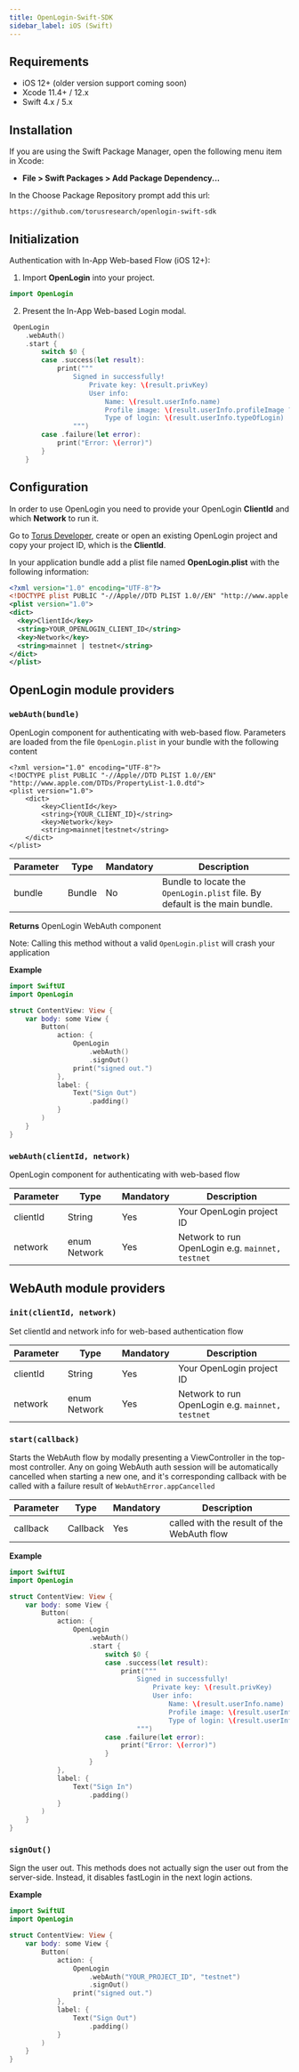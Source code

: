 ```yaml
---
title: OpenLogin-Swift-SDK
sidebar_label: iOS (Swift)
---
```


## Requirements

- iOS 12+ (older version support coming soon)
- Xcode 11.4+ / 12.x
- Swift 4.x / 5.x

## Installation

If you are using the Swift Package Manager, open the following menu item in Xcode:

- **File > Swift Packages > Add Package Dependency...**

In the Choose Package Repository prompt add this url:

```
https://github.com/torusresearch/openlogin-swift-sdk
```

## Initialization

Authentication with In-App Web-based Flow (iOS 12+):

1. Import **OpenLogin** into your project.

```swift
import OpenLogin
```

2. Present the In-App Web-based Login modal.

```swift
 OpenLogin
    .webAuth()
    .start {
        switch $0 {
        case .success(let result):
            print("""
                Signed in successfully!
                    Private key: \(result.privKey)
                    User info:
                        Name: \(result.userInfo.name)
                        Profile image: \(result.userInfo.profileImage ?? "N/A")
                        Type of login: \(result.userInfo.typeOfLogin)
                """)
        case .failure(let error):
            print("Error: \(error)")
        }
    }
```

## Configuration

In order to use OpenLogin you need to provide your OpenLogin **ClientId** and which **Network** to run it.

Go to [Torus Developer](https://dashboard.web3auth.io), create or open an existing OpenLogin project and copy your project ID, which is the
**ClientId**.

In your application bundle add a plist file named **OpenLogin.plist** with the following information:

```xml
<?xml version="1.0" encoding="UTF-8"?>
<!DOCTYPE plist PUBLIC "-//Apple//DTD PLIST 1.0//EN" "http://www.apple.com/DTDs/PropertyList-1.0.dtd">
<plist version="1.0">
<dict>
  <key>ClientId</key>
  <string>YOUR_OPENLOGIN_CLIENT_ID</string>
  <key>Network</key>
  <string>mainnet | testnet</string>
</dict>
</plist>
```

## OpenLogin module providers

### `webAuth(bundle)`

OpenLogin component for authenticating with web-based flow. Parameters are loaded from the file `OpenLogin.plist` in your bundle with the following
content

```
<?xml version="1.0" encoding="UTF-8"?>
<!DOCTYPE plist PUBLIC "-//Apple//DTD PLIST 1.0//EN" "http://www.apple.com/DTDs/PropertyList-1.0.dtd">
<plist version="1.0">
    <dict>
        <key>ClientId</key>
        <string>{YOUR_CLIENT_ID}</string>
        <key>Network</key>
        <string>mainnet|testnet</string>
    </dict>
</plist>
```

| Parameter | Type   | Mandatory | Description                                                                 |
| --------- | ------ | --------- | --------------------------------------------------------------------------- |
| bundle    | Bundle | No        | Bundle to locate the `OpenLogin.plist` file. By default is the main bundle. |

**Returns** OpenLogin WebAuth component

Note: Calling this method without a valid `OpenLogin.plist` will crash your application

**Example**

```swift
import SwiftUI
import OpenLogin

struct ContentView: View {
    var body: some View {
        Button(
            action: {
                OpenLogin
                    .webAuth()
                    .signOut()
                print("signed out.")
            },
            label: {
                Text("Sign Out")
                    .padding()
            }
        )
    }
}
```

### `webAuth(clientId, network)`

OpenLogin component for authenticating with web-based flow

| Parameter | Type         | Mandatory | Description                                      |
| --------- | ------------ | --------- | ------------------------------------------------ |
| clientId  | String       | Yes       | Your OpenLogin project ID                        |
| network   | enum Network | Yes       | Network to run OpenLogin e.g. `mainnet, testnet` |

## WebAuth module providers

### `init(clientId, network)`

Set clientId and network info for web-based authentication flow

| Parameter | Type         | Mandatory | Description                                      |
| --------- | ------------ | --------- | ------------------------------------------------ |
| clientId  | String       | Yes       | Your OpenLogin project ID                        |
| network   | enum Network | Yes       | Network to run OpenLogin e.g. `mainnet, testnet` |

### `start(callback)`

Starts the WebAuth flow by modally presenting a ViewController in the top-most controller. Any on going WebAuth auth session will be automatically
cancelled when starting a new one, and it's corresponding callback with be called with a failure result of `WebAuthError.appCancelled`

| Parameter | Type     | Mandatory | Description                                |
| --------- | -------- | --------- | ------------------------------------------ |
| callback  | Callback | Yes       | called with the result of the WebAuth flow |

**Example**

```swift
import SwiftUI
import OpenLogin

struct ContentView: View {
    var body: some View {
        Button(
            action: {
                OpenLogin
                    .webAuth()
                    .start {
                        switch $0 {
                        case .success(let result):
                            print("""
                                Signed in successfully!
                                    Private key: \(result.privKey)
                                    User info:
                                        Name: \(result.userInfo.name)
                                        Profile image: \(result.userInfo.profileImage ?? "N/A")
                                        Type of login: \(result.userInfo.typeOfLogin)
                                """)
                        case .failure(let error):
                            print("Error: \(error)")
                        }
                    }
            },
            label: {
                Text("Sign In")
                    .padding()
            }
        )
    }
}
```

### `signOut()`

Sign the user out. This methods does not actually sign the user out from the server-side. Instead, it disables fastLogin in the next login actions.

**Example**

```swift
import SwiftUI
import OpenLogin

struct ContentView: View {
    var body: some View {
        Button(
            action: {
                OpenLogin
                    .webAuth("YOUR_PROJECT_ID", "testnet")
                    .signOut()
                print("signed out.")
            },
            label: {
                Text("Sign Out")
                    .padding()
            }
        )
    }
}
```
